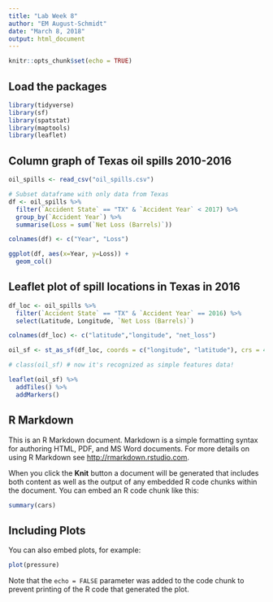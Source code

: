 ```yaml
---
title: "Lab Week 8"
author: "EM August-Schmidt"
date: "March 8, 2018"
output: html_document
---
```


```r
knitr::opts_chunk$set(echo = TRUE)
```
## Load the packages
```r
library(tidyverse)
library(sf)
library(spatstat)
library(maptools)
library(leaflet)
```

## Column graph of Texas oil spills 2010-2016
```r
oil_spills <- read_csv("oil_spills.csv")

# Subset dataframe with only data from Texas
df <- oil_spills %>%
  filter(`Accident State` == "TX" & `Accident Year` < 2017) %>%
  group_by(`Accident Year`) %>%
  summarise(Loss = sum(`Net Loss (Barrels)`))

colnames(df) <- c("Year", "Loss")

ggplot(df, aes(x=Year, y=Loss)) +
  geom_col()
```

## Leaflet plot of spill locations in Texas in 2016
```r
df_loc <- oil_spills %>%
  filter(`Accident State` == "TX" & `Accident Year` == 2016) %>%
  select(Latitude, Longitude, `Net Loss (Barrels)`)

colnames(df_loc) <- c("latitude","longitude", "net_loss")

oil_sf <- st_as_sf(df_loc, coords = c("longitude", "latitude"), crs = 4326) # convert data into spatial features data

# class(oil_sf) # now it's recognized as simple features data!

leaflet(oil_sf) %>%
  addTiles() %>%
  addMarkers()
```






## R Markdown

This is an R Markdown document. Markdown is a simple formatting syntax for authoring HTML, PDF, and MS Word documents. For more details on using R Markdown see <http://rmarkdown.rstudio.com>.

When you click the **Knit** button a document will be generated that includes both content as well as the output of any embedded R code chunks within the document. You can embed an R code chunk like this:

```r
summary(cars)
```

## Including Plots

You can also embed plots, for example:

```r
plot(pressure)
```

Note that the `echo = FALSE` parameter was added to the code chunk to prevent printing of the R code that generated the plot.
